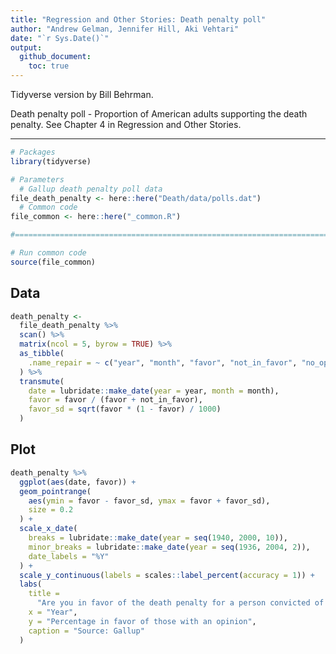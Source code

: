 ```yaml
---
title: "Regression and Other Stories: Death penalty poll"
author: "Andrew Gelman, Jennifer Hill, Aki Vehtari"
date: "`r Sys.Date()`"
output:
  github_document:
    toc: true
---
```

Tidyverse version by Bill Behrman.

Death penalty poll - Proportion of American adults supporting the death
penalty. See Chapter 4 in Regression and Other Stories.

-------------

```r
# Packages
library(tidyverse)

# Parameters
  # Gallup death penalty poll data
file_death_penalty <- here::here("Death/data/polls.dat")
  # Common code
file_common <- here::here("_common.R")

#===============================================================================

# Run common code
source(file_common)
```

## Data

```r
death_penalty <- 
  file_death_penalty %>% 
  scan() %>% 
  matrix(ncol = 5, byrow = TRUE) %>% 
  as_tibble(
    .name_repair = ~ c("year", "month", "favor", "not_in_favor", "no_opinion")
  ) %>% 
  transmute(
    date = lubridate::make_date(year = year, month = month),
    favor = favor / (favor + not_in_favor),
    favor_sd = sqrt(favor * (1 - favor) / 1000)
  )
```

## Plot

```r
death_penalty %>% 
  ggplot(aes(date, favor)) +
  geom_pointrange(
    aes(ymin = favor - favor_sd, ymax = favor + favor_sd),
    size = 0.2
  ) +
  scale_x_date(
    breaks = lubridate::make_date(year = seq(1940, 2000, 10)),
    minor_breaks = lubridate::make_date(year = seq(1936, 2004, 2)),
    date_labels = "%Y"
  ) +
  scale_y_continuous(labels = scales::label_percent(accuracy = 1)) +
  labs(
    title = 
      "Are you in favor of the death penalty for a person convicted of murder?",
    x = "Year",
    y = "Percentage in favor of those with an opinion",
    caption = "Source: Gallup"
  )
```

